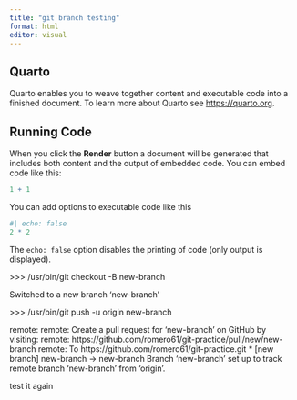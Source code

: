 ```yaml
---
title: "git branch testing"
format: html
editor: visual
---
```


## Quarto

Quarto enables you to weave together content and executable code into a finished document. To learn more about Quarto see <https://quarto.org>.

## Running Code

When you click the **Render** button a document will be generated that includes both content and the output of embedded code. You can embed code like this:

```r
1 + 1
```

You can add options to executable code like this

```r
#| echo: false
2 * 2
```

The `echo: false` option disables the printing of code (only output is displayed).

\>\>\> /usr/bin/git checkout -B new-branch

Switched to a new branch 'new-branch'

\>\>\> /usr/bin/git push -u origin new-branch

remote: 
remote: Create a pull request for 'new-branch' on GitHub by visiting: 
remote: https://github.com/romero61/git-practice/pull/new/new-branch 
remote: 
To https://github.com/romero61/git-practice.git
 \* \[new branch\] new-branch -\> new-branch
Branch 'new-branch' set up to track remote branch 'new-branch' from 'origin'.

test it again
